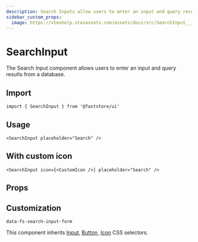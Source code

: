 ```yaml
---
description: Search Inputs allow users to enter an input and query results from a database.
sidebar_custom_props:
  image: https://vtexhelp.vtexassets.com/assets/docs/src/SearchInput___a823df83b48bf380b8758d80aabdcd0d.png
---
```



# SearchInput

The Search Input component allows users to enter an input and query results from a database.

## Import

```tsx
import { SearchInput } from '@faststore/ui'
```

## Usage

```tsx live
<SearchInput placeholder="Search" />
```

## With custom icon

```tsx live
<SearchInput icon={<CustomIcon />} placeholder="Search" />
```

## Props

<PropsSection name="SearchInput" />

## Customization

`data-fs-search-input-form`

This component inherits [Input](/reference/ui/atoms/Input), [Button](/reference/ui/atoms/Button), [Icon](/reference/ui/atoms/Icon) CSS selectors.

